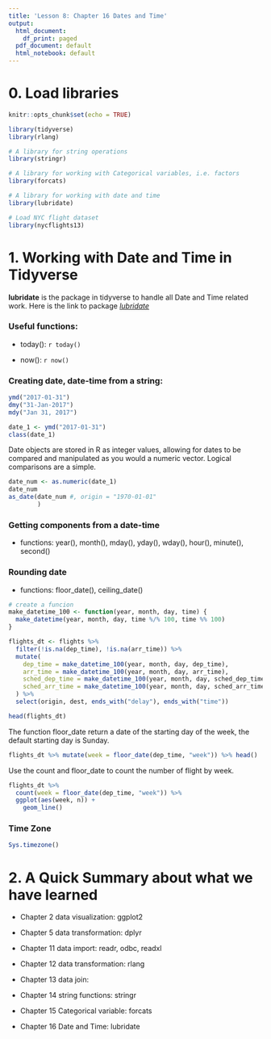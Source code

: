 ```yaml
---
title: 'Lesson 8: Chapter 16 Dates and Time'
output:
  html_document:
    df_print: paged
  pdf_document: default
  html_notebook: default
---
```


# 0. Load libraries

```r
knitr::opts_chunk$set(echo = TRUE)

library(tidyverse)
library(rlang)

# A library for string operations
library(stringr)

# A library for working with Categorical variables, i.e. factors
library(forcats)

# A library for working with date and time
library(lubridate)

# Load NYC flight dataset 
library(nycflights13)
```

# 1. Working with Date and Time in Tidyverse

**lubridate** is the package in tidyverse to handle all Date and Time related work. Here is the link to package [*lubridate*](https://lubridate.tidyverse.org/) 

### Useful functions:

- today(): `r today()`

- now(): `r now()`

### Creating date, date-time from a string:

```r
ymd("2017-01-31")
dmy("31-Jan-2017")
mdy("Jan 31, 2017")
```

```r
date_1 <- ymd("2017-01-31")
class(date_1)
```

Date objects are stored in R as integer values, allowing for dates to be compared and manipulated as you would a numeric vector. Logical comparisons are a simple.

```r
date_num <- as.numeric(date_1)
date_num
as_date(date_num #, origin = "1970-01-01"
        )
```

### Getting components from a date-time

- functions: year(), month(), mday(), yday(), wday(), hour(), minute(), second()

### Rounding date

- functions: floor_date(), ceiling_date()

```r
# create a funcion
make_datetime_100 <- function(year, month, day, time) {
  make_datetime(year, month, day, time %/% 100, time %% 100)
}

flights_dt <- flights %>% 
  filter(!is.na(dep_time), !is.na(arr_time)) %>% 
  mutate(
    dep_time = make_datetime_100(year, month, day, dep_time),
    arr_time = make_datetime_100(year, month, day, arr_time),
    sched_dep_time = make_datetime_100(year, month, day, sched_dep_time),
    sched_arr_time = make_datetime_100(year, month, day, sched_arr_time)
  ) %>% 
  select(origin, dest, ends_with("delay"), ends_with("time"))

head(flights_dt)
```

The function floor_date return a date of the starting day of the week, the default starting day is Sunday.

```r
flights_dt %>% mutate(week = floor_date(dep_time, "week")) %>% head()
```
Use the count and floor_date to count the number of flight by week.
```r
flights_dt %>% 
  count(week = floor_date(dep_time, "week")) %>% 
  ggplot(aes(week, n)) +
    geom_line()
```

### Time Zone

```r
Sys.timezone()
```


# 2. A Quick Summary about what we have learned

- Chapter 2 data visualization: ggplot2

- Chapter 5 data transformation: dplyr

- Chapter 11 data import: readr, odbc, readxl

- Chapter 12 data transformation: rlang

- Chapter 13 data join: 

- Chapter 14 string functions: stringr

- Chapter 15 Categorical variable: forcats

- Chapter 16 Date and Time: lubridate


